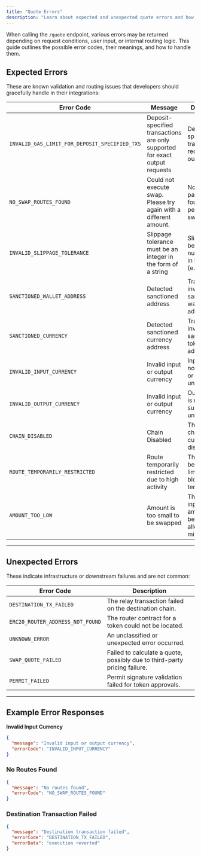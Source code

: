 ```yaml
---
title: "Quote Errors"
description: "Learn about expected and unexpected quote errors and how to handle them."
---
```


When calling the `/quote` endpoint, various errors may be returned depending on request conditions, user input, or internal routing logic. This guide outlines the possible error codes, their meanings, and how to handle them.

## Expected Errors

These are known validation and routing issues that developers should gracefully handle in their integrations:

| Error Code                                    | Message                                                                     | Description                                                           |
| --------------------------------------------- | --------------------------------------------------------------------------- | --------------------------------------------------------------------- |
| `INVALID_GAS_LIMIT_FOR_DEPOSIT_SPECIFIED_TXS` | Deposit-specified transactions are only supported for exact output requests | Deposit-specified transactions require exact output mode.             |
| `NO_SWAP_ROUTES_FOUND`                        | Could not execute swap. Please try again with a different amount.           | No viable path was found to perform the swap.                         |
| `INVALID_SLIPPAGE_TOLERANCE`                  | Slippage tolerance must be an integer in the form of a string               | Slippage must be a whole number string in basis points (e.g., '100'). |
| `SANCTIONED_WALLET_ADDRESS`                   | Detected sanctioned address                                                 | Transaction involves a sanctioned wallet address.                     |
| `SANCTIONED_CURRENCY`                         | Detected sanctioned currency address                                        | Transaction involves a sanctioned token address.                      |
| `INVALID_INPUT_CURRENCY`                      | Invalid input or output currency                                            | Input token is not supported or unrecognized.                         |
| `INVALID_OUTPUT_CURRENCY`                     | Invalid input or output currency                                            | Output token is not supported or unrecognized.                        |
| `CHAIN_DISABLED`                              | Chain Disabled                                                              | The selected chain is currently disabled.                             |
| `ROUTE_TEMPORARILY_RESTRICTED`                | Route temporarily restricted due to high activity                           | This route has been rate-limited or blocked temporarily.              |
| `AMOUNT_TOO_LOW`                              | Amount is too small to be swapped                                           | The input/output amount is below the allowed minimum.                 |

---

## Unexpected Errors

These indicate infrastructure or downstream failures and are not common:

| Error Code                       | Description                                                               |
| -------------------------------- | ------------------------------------------------------------------------- |
| `DESTINATION_TX_FAILED`          | The relay transaction failed on the destination chain.                    |
| `ERC20_ROUTER_ADDRESS_NOT_FOUND` | The router contract for a token could not be located.                     |
| `UNKNOWN_ERROR`                  | An unclassified or unexpected error occurred.                             |
| `SWAP_QUOTE_FAILED`              | Failed to calculate a quote, possibly due to third-party pricing failure. |
| `PERMIT_FAILED`                  | Permit signature validation failed for token approvals.                   |

---

## Example Error Responses

**Invalid Input Currency**

```json
{
  "message": "Invalid input or output currency",
  "errorCode": "INVALID_INPUT_CURRENCY"
}
```

### No Routes Found

```json
{
  "message": "No routes found",
  "errorCode": "NO_SWAP_ROUTES_FOUND"
}
```

### Destination Transaction Failed

```json
{
  "message": "Destination transaction failed",
  "errorCode": "DESTINATION_TX_FAILED",
  "errorData": "execution reverted"
}
```